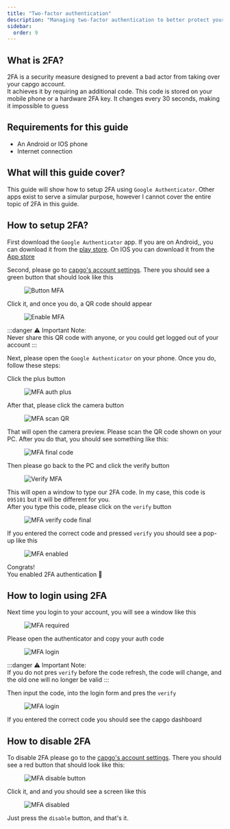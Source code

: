 ```yaml
---
title: "Two-factor authentication"
description: "Managing two-factor authentication to better protect your capgo account."
sidebar:
  order: 9
---
```


## What is 2FA?

2FA is a security measure designed to prevent a bad actor from taking over your capgo account.\
It achieves it by requiring an additional code. This code is stored on your mobile phone or a hardware 2FA key. It changes every 30 seconds, making it impossible to guess

## Requirements for this guide
 - An Android or IOS phone
 - Internet connection

## What will this guide cover?

This guide will show how to setup 2FA using `Google Authenticator`. Other apps exist to serve a simular purpose, however I cannot cover the entire topic of 2FA in this guide.

## How to setup 2FA?

First download the `Google Authenticator` app. If you are on Android,, you can download it from the [play store](https://play.google.com/store/apps/details?id=com.google.android.apps.authenticator2). On IOS you can download it from the [App store](https://apps.apple.com/us/app/google-authenticator/id388497605)

Second, please go to [capgo's account settings](https://web.capgo.app/dashboard/settings/account). There you should see a green button that should look like this

<figure><img style="margin-left: auto; margin-right: auto" src="/button-mfa.webp" alt="Button MFA" /><figcaption></figcaption></figure>

Click it, and once you do, a QR code should appear

<figure><img style="margin-left: auto; margin-right: auto" src="/enable-mfa.webp" alt="Enable MFA" /><figcaption></figcaption></figure>

:::danger
⚠️ Important Note: \
Never share this QR code with anyone, or you could get logged out of your account
:::

Next, please open the `Google Authenticator` on your phone. Once you do, follow these steps:

Click the plus button

<figure><img style="margin-left: auto; margin-right: auto" src="/mfa-auth-plus.webp" alt="MFA auth plus" /><figcaption></figcaption></figure>

After that, please click the camera button

<figure><img style="margin-left: auto; margin-right: auto" src="/mfa-scan-qr.webp" alt="MFA scan QR" /><figcaption></figcaption></figure>

That will open the camera preview. Please scan the QR code shown on your PC. After you do that, you should see something like this:

<figure><img style="margin-left: auto; margin-right: auto" src="/mfa-final-code.webp" alt="MFA final code" /><figcaption></figcaption></figure>

Then please go back to the PC and click the verify button

<figure><img style="margin-left: auto; margin-right: auto" src="/enable-mfa-verify.webp" alt="Verify MFA" /><figcaption></figcaption></figure>

This will open a window to type our 2FA code. In my case, this code is `095101` but it will be different for you.\
After you type this code, please click on the `verify` button

<figure><img style="margin-left: auto; margin-right: auto" src="/mfa-verify-final-code.webp" alt="MFA verify code final" /><figcaption></figcaption></figure>

If you entered the correct code and pressed `verify` you should see a pop-up like this

<figure><img style="margin-left: auto; margin-right: auto" src="/mfa-enabled.webp" alt="MFA enabled" /><figcaption></figcaption></figure>

Congrats!\
You enabled 2FA authentication 🎉

## How to login using 2FA

Next time you login to your account, you will see a window like this
<figure><img style="margin-left: auto; margin-right: auto" src="/mfa-required.webp" alt="MFA required" /><figcaption></figcaption></figure>

Please open the authenticator and copy your auth code

<figure><img style="margin-left: auto; margin-right: auto" src="/mfa-login.webp" alt="MFA login" /><figcaption></figcaption></figure>

:::danger
⚠️ Important Note: \
If you do not pres `verify` before the code refresh, the code will change, and the old one will no longer be valid
:::

Then input the code, into the login form and pres the `verify`

<figure><img style="margin-left: auto; margin-right: auto" src="/mfa-final-login-verify.webp" alt="MFA login" /><figcaption></figcaption></figure>

If you entered the correct code you should see the capgo dashboard

## How to disable 2FA

To disable 2FA please go to the [capgo's account settings](https://web.capgo.app/dashboard/settings/account). There you should see a red button that should look like this:

<figure><img style="margin-left: auto; margin-right: auto" src="/mfa-disable-button.webp" alt="MFA disable button" /><figcaption></figcaption></figure>

Click it, and and you should see a screen like this

<figure><img style="margin-left: auto; margin-right: auto" src="/mfa-disable-2.webp" alt="MFA disabled" /><figcaption></figcaption></figure>

Just press the `disable` button, and that's it.

